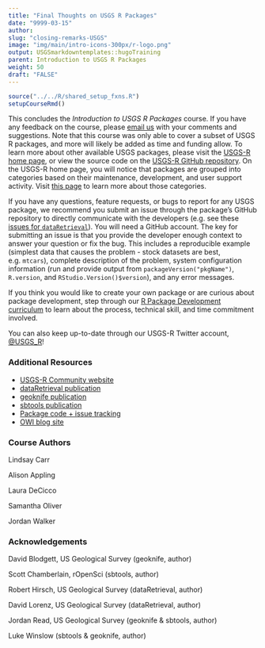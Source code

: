 ```yaml
---
title: "Final Thoughts on USGS R Packages"
date: "9999-03-15"
author: 
slug: "closing-remarks-USGS"
image: "img/main/intro-icons-300px/r-logo.png"
output: USGSmarkdowntemplates::hugoTraining
parent: Introduction to USGS R Packages
weight: 50
draft: "FALSE"
---
```


```r
source("../../R/shared_setup_fxns.R")
setupCourseRmd()
```

This concludes the *Introduction to USGS R Packages* course. If you have any feedback on the course, please [email us](mailto:gs-w_r_admin@usgs.gov) with your comments and suggestions. Note that this course was only able to cover a subset of USGS R packages, and more will likely be added as time and funding allow. To learn more about other available USGS packages, please visit the [USGS-R home page](https://owi.usgs.gov/R/index.html), or view the source code on the [USGS-R GitHub repository](https://github.com/USGS-R/). On the USGS-R home page, you will notice that packages are grouped into categories based on their maintenance, development, and user support activity. Visit [this page](https://owi.usgs.gov/R/packages.html) to learn more about those categories.

If you have any questions, feature requests, or bugs to report for any USGS package, we recommend you submit an issue through the package's GitHub repository to directly communicate with the developers (e.g. see these [issues for `dataRetrieval`](https://github.com/USGS-R/dataRetrieval/issues)). You will need a GitHub account. The key for submitting an issue is that you provide the developer enough context to answer your question or fix the bug. This includes a reproducible example (simplest data that causes the problem - stock datasets are best, e.g. `mtcars`), complete description of the problem, system configuration information (run and provide output from `packageVersion("pkgName")`, `R.version`, and ` RStudio.Version()$version`), and any error messages.

If you think you would like to create your own package or are curious about package development, step through our [R Package Development curriculum](/r-package-dev) to learn about the process, technical skill, and time commitment involved.

You can also keep up-to-date through our USGS-R Twitter account, [\@USGS_R](https://twitter.com/USGS_R)!

### Additional Resources

- [USGS-R Community website](owi.usgs.gov/R)
- [dataRetrieval publication](pubs.usgs.gov/tm/04/a10/pdf/tm4A10_appendix_1.pdf)
- [geoknife publication](pubs.er.usgs.gov/publication/70159899)
- [sbtools publication](pubs.er.usgs.gov/publication/70176357)
- [Package code + issue tracking](www.github.com/USGS-R)
- [OWI blog site](owi.usgs.gov/blog)

### Course Authors

Lindsay Carr

Alison Appling

Laura DeCicco

Samantha Oliver

Jordan Walker

### Acknowledgements

David Blodgett, US Geological Survey (geoknife, author)

Scott Chamberlain, rOpenSci (sbtools, author)

Robert Hirsch, US Geological Survey (dataRetrieval, author)

David Lorenz, US Geological Survey (dataRetrieval, author)

Jordan Read, US Geological Survey (geoknife & sbtools, author)

Luke Winslow (sbtools & geoknife, author)
